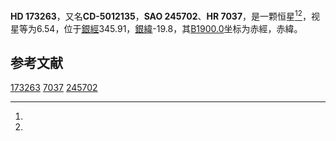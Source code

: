 {{Starbox begin
| name = HD 173263
}}
{{Starbox observe
| epoch = [[J2000.0|J2000.0]]
| constell = {{星座名待查}}<ref name=SIMBAD>{{cite web
 | url=http://simbad.u-strasbg.fr/simbad/sim-id?Ident=HR+7037
 | title =Pulsating variable Star
 | publisher=Centre de Données astronomiques de Strasbourg
 | work=SIMBAD
 | accessdate=2012-07-13}}</ref><ref name=DATA>{{cite web
 | url=http://vizier.u-strasbg.fr/viz-bin/VizieR-5?-out.add=.&-source=5050&-corr=PK=HR&-out.max=9999&HR=7037
 | title=VizieR Detailed Page
 | accessdate=2012-07-13
 | archive-date=2016-03-04
 | archive-url=https://web.archive.org/web/20160304141700/http://vizier.u-strasbg.fr/viz-bin/VizieR-5?-out.add=.&-source=5050&-corr=PK=HR&-out.max=9999&HR=7037
 | dead-url=no
 }}</ref>
| 星官 = 
| ra = {{RA|18|46|59.1}}<ref name=SIMBAD /><ref name=DATA />
| dec = {{DEC|-50|5|40}}<ref name=SIMBAD /><ref name=DATA />
| appmag_v = 6.54<ref name=SIMBAD /><ref name=DATA />
}}
{{Starbox character
| class = F0V<ref name=SIMBAD /><ref name=DATA />
| b-v = 0.28<ref name=SIMBAD /><ref name=DATA />
| u-b = <ref name=SIMBAD /><ref name=DATA />
| r-i = <ref name=SIMBAD /><ref name=DATA />
| variable = 
}}
{{Starbox astrometry
| radial_v = 
| prop_mo_ra = -32
| parallax = 
| p_error = 
}}
{{Starbox catalog
| names =CD-5012135，[[SAO星表|SAO]] 245702，[[HD星表|HD]] 173263，[[HR星表|HR]] 7037}}
{{Starbox reference |Simbad=HR+7037}}
{{Starbox end}}

'''HD 173263'''，又名'''CD-5012135'''，'''SAO 245702'''、'''HR 7037'''，是一颗恒星<ref name=SIMBAD /><ref name=DATA />，视星等为6.54，位于[[銀道座標系|銀經]]345.91，[[銀道座標系|銀緯]]-19.8，其[[B1900.0|B1900.0]]坐标为赤經{{RA|18|39|14.4}}，赤緯{{DEC|-50|-19.8|51}}。

== 参考文献 ==
{{reflist}}

{{star-stub}}

[[Category:HD和HDE天體|173263]]
[[Category:HR天體|7037]]
[[Category:SAO天體|245702]]